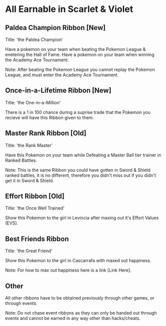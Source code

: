 # All Earnable in Scarlet & Violet

## Paldea Champion Ribbon [New]

Title: 'the Paldea Champion'

Have a pokemon on your team when beating the Pokemon League & enetering the Hall of Fame.
Have a pokemon on your team when winning the Academy Ace Tournament.

Note: After beating the Pokemon League you cannot replay the Pokemon League, and must enter the Academy Ace Tournament.

## Once-in-a-Lifetime Ribbon [New]

Title: 'the One-in-a-Million'

There is a 1 in 100 chance during a suprise trade that the Pokemon you recieve will have this Ribbon given to them.

## Master Rank Ribbon [Old]

Title: 'the Rank Master'

Have this Pokemon on your team while Defeating a Master Ball tier trainer in Ranked Battles.

Note: This is the same Ribbon you could have gotten in Sword & Shield ranked battles, it is no different, therefore you didn't miss out if you didn't get it in Sword & Shield.

## Effort Ribbon [Old]

Title: 'the Once Well Trained'

Show this Pokemon to the girl in Levincia after maxing out it's Effort Values (EVS).

## Best Friends Ribbon

Title: 'the Great Friend'

Show this Pokemon to the girl in Cascarrafa with maxed out happiness.

Note: For how to max out happiness here is a link [Link Here].

## Other 

All other ribbons have to be obtained previously through other games, or through events.

Note: Do not chase event ribbons as they can only be handed out through events and cannot be earned in any way other than hacks/cheats.